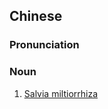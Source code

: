 ==Chinese==
{{zh-forms|s=丹参}}

===Pronunciation===
{{zh-pron
|m=dānshēn
|c=daan1 sam1
|cat=n
}}

===Noun===
{{zh-noun}}

# [[w:Salvia miltiorrhiza|Salvia miltiorrhiza]] {{gloss|herb used in traditional Chinese medicine}}